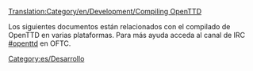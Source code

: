 [[Translation:Category/en/Development/Compiling OpenTTD]]


Los siguientes documentos están relacionados con el compilado de OpenTTD en varias plataformas. Para más ayuda acceda al canal de IRC [irc://irc.oftc.net/openttd.compile #openttd] en OFTC.

[[Category:es/Desarrollo]]